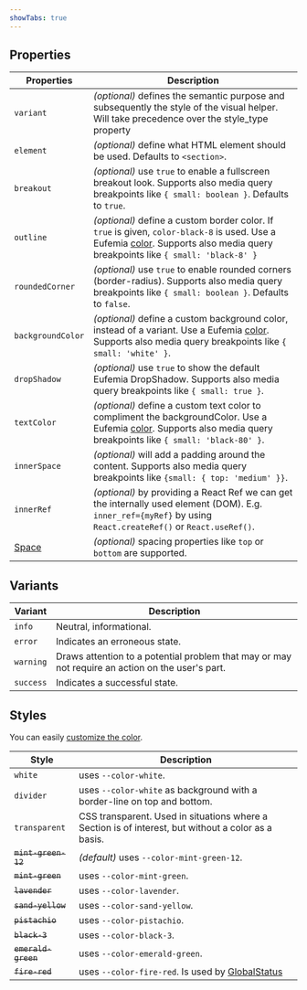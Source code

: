 ```yaml
---
showTabs: true
---
```


## Properties

| Properties                              | Description                                                                                                                                                                                                          |
| --------------------------------------- | -------------------------------------------------------------------------------------------------------------------------------------------------------------------------------------------------------------------- |
| `variant`                               | _(optional)_ defines the semantic purpose and subsequently the style of the visual helper. Will take precedence over the style_type property                                                                         |
| `element`                               | _(optional)_ define what HTML element should be used. Defaults to `<section>`.                                                                                                                                       |
| `breakout`                              | _(optional)_ use `true` to enable a fullscreen breakout look. Supports also media query breakpoints like `{ small: boolean }`. Defaults to `true`.                                                                   |
| `outline`                               | _(optional)_ define a custom border color. If `true` is given, `color-black-8` is used. Use a Eufemia [color](/uilib/usage/customisation/colors/). Supports also media query breakpoints like `{ small: 'black-8' }` |
| `roundedCorner`                         | _(optional)_ use `true` to enable rounded corners (border-radius). Supports also media query breakpoints like `{ small: boolean }`. Defaults to `false`.                                                             |
| `backgroundColor`                       | _(optional)_ define a custom background color, instead of a variant. Use a Eufemia [color](/uilib/usage/customisation/colors/). Supports also media query breakpoints like `{ small: 'white' }`.                     |
| `dropShadow`                            | _(optional)_ use `true` to show the default Eufemia DropShadow. Supports also media query breakpoints like `{ small: true }`.                                                                                        |
| `textColor`                             | _(optional)_ define a custom text color to compliment the backgroundColor. Use a Eufemia [color](/uilib/usage/customisation/colors/). Supports also media query breakpoints like `{ small: 'black-80' }`.            |
| `innerSpace`                            | _(optional)_ will add a padding around the content. Supports also media query breakpoints like `{small: { top: 'medium' }}`.                                                                                         |
| `innerRef`                              | _(optional)_ by providing a React Ref we can get the internally used element (DOM). E.g. `inner_ref={myRef}` by using `React.createRef()` or `React.useRef()`.                                                       |
| [Space](/uilib/layout/space/properties) | _(optional)_ spacing properties like `top` or `bottom` are supported.                                                                                                                                                |

## Variants

| Variant   | Description                                                                                      |
| --------- | ------------------------------------------------------------------------------------------------ |
| `info`    | Neutral, informational.                                                                          |
| `error`   | Indicates an erroneous state.                                                                    |
| `warning` | Draws attention to a potential problem that may or may not require an action on the user's part. |
| `success` | Indicates a successful state.                                                                    |

## Styles

You can easily [customize the color](/uilib/components/section#customize-color).

| Style               | Description                                                                                         |
| ------------------- | --------------------------------------------------------------------------------------------------- |
| `white`             | uses `--color-white`.                                                                               |
| `divider`           | uses `--color-white` as background with a border-line on top and bottom.                            |
| `transparent`       | CSS transparent. Used in situations where a Section is of interest, but without a color as a basis. |
| ~~`mint-green-12`~~ | _(default)_ uses `--color-mint-green-12`.                                                           |
| ~~`mint-green`~~    | uses `--color-mint-green`.                                                                          |
| ~~`lavender`~~      | uses `--color-lavender`.                                                                            |
| ~~`sand-yellow`~~   | uses `--color-sand-yellow`.                                                                         |
| ~~`pistachio`~~     | uses `--color-pistachio`.                                                                           |
| ~~`black-3`~~       | uses `--color-black-3`.                                                                             |
| ~~`emerald-green`~~ | uses `--color-emerald-green`.                                                                       |
| ~~`fire-red`~~      | uses `--color-fire-red`. Is used by [GlobalStatus](/uilib/components/global-status)                 |
